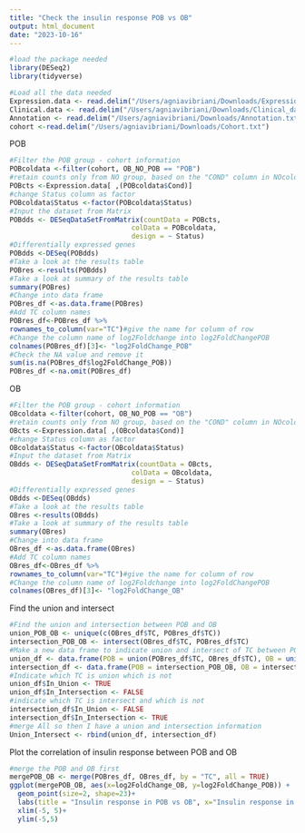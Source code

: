 ```yaml
---
title: "Check the insulin response POB vs OB"
output: html_document
date: "2023-10-16"
---
```


```r
#load the package needed
library(DESeq2)
library(tidyverse)

#Load all the data needed
Expression.data <- read.delim("/Users/agniavibriani/Downloads/ExpressionTable.txt")
Clinical.data <- read.delim("/Users/agniavibriani/Downloads/Clinical_data.txt")
Annotation <- read.delim("/Users/agniavibriani/Downloads/Annotation.txt")
cohort <-read.delim("/Users/agniavibriani/Downloads/Cohort.txt")
```

POB
```r
#Filter the POB group - cohort information
POBcoldata <-filter(cohort, OB_NO_POB == "POB")
#retain counts only from NO group, based on the "COND" column in NOcoldata information
POBcts <-Expression.data[ ,(POBcoldata$Cond)]
#change Status column as factor
POBcoldata$Status <-factor(POBcoldata$Status)
#Input the dataset from Matrix
POBdds <- DESeqDataSetFromMatrix(countData = POBcts,
                              colData = POBcoldata,
                              design = ~ Status)
#Differentially expressed genes
POBdds <-DESeq(POBdds)
#Take a look at the results table
POBres <-results(POBdds)
#Take a look at summary of the results table
summary(POBres)
#Change into data frame
POBres_df <-as.data.frame(POBres)
#Add TC column names
POBres_df<-POBres_df %>%
rownames_to_column(var="TC")#give the name for column of row
#Change the column name of log2Foldchange into log2FoldChangePOB
colnames(POBres_df)[3]<- "log2FoldChange_POB"
#Check the NA value and remove it
sum(is.na(POBres_df$log2FoldChange_POB))
POBres_df <-na.omit(POBres_df)
```

OB
```r
#Filter the POB group - cohort information
OBcoldata <-filter(cohort, OB_NO_POB == "OB")
#retain counts only from NO group, based on the "COND" column in NOcoldata information
OBcts <-Expression.data[ ,(OBcoldata$Cond)]
#change Status column as factor
OBcoldata$Status <-factor(OBcoldata$Status)
#Input the dataset from Matrix
OBdds <- DESeqDataSetFromMatrix(countData = OBcts,
                              colData = OBcoldata,
                              design = ~ Status)
#Differentially expressed genes
OBdds <-DESeq(OBdds)
#Take a look at the results table
OBres <-results(OBdds)
#Take a look at summary of the results table
summary(OBres)
#Change into data frame
OBres_df <-as.data.frame(OBres)
#Add TC column names
OBres_df<-OBres_df %>%
rownames_to_column(var="TC")#give the name for column of row
#Change the column name of log2Foldchange into log2FoldChangePOB
colnames(OBres_df)[3]<- "log2FoldChange_OB"
```

Find the union and intersect 
```r
#Find the union and intersection between POB and OB
union_POB_OB <- unique(c(OBres_df$TC, POBres_df$TC))
intersection_POB_OB <- intersect(OBres_df$TC, POBres_df$TC)
#Make a new data frame to indicate union and intersect of TC between POB and OB. I should do it one by one. I tried to merge union and intersection but the rows number doesnt match
union_df <- data.frame(POB = union(POBres_df$TC, OBres_df$TC), OB = union(POBres_df$TC, OBres_df$TC))
intersection_df <- data.frame(POB = intersection_POB_OB, OB = intersection_POB_OB)
#Indicate which TC is union which is not
union_df$In_Union <- TRUE
union_df$In_Intersection <- FALSE
#indicate which TC is intersect and which is not
intersection_df$In_Union <- FALSE
intersection_df$In_Intersection <- TRUE
#merge All so then I have a union and intersection information
Union_Intersect <- rbind(union_df, intersection_df)
```

Plot the correlation of insulin response between POB and OB
```r
#merge the POB and OB first
mergePOB_OB <- merge(POBres_df, OBres_df, by = "TC", all = TRUE)
ggplot(mergePOB_OB, aes(x=log2FoldChange_OB, y=log2FoldChange_POB)) +
  geom_point(size=2, shape=23)+
  labs(title = "Insulin response in POB vs OB", x="Insulin response in OB (log2FoldChange (h/f))", y="Insulin response in POB (log2FoldChange (h/f))")+
  xlim(-5, 5)+
  ylim(-5,5)


```

